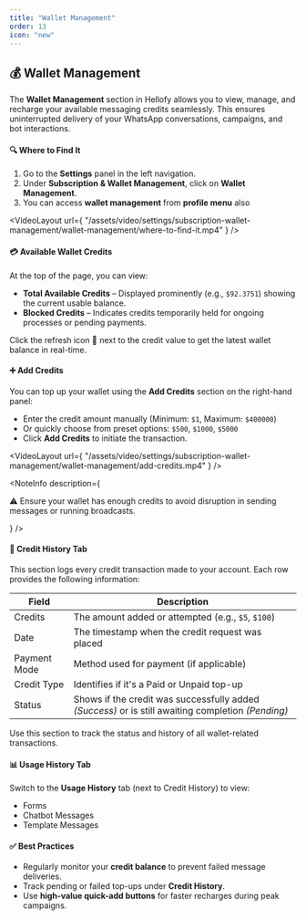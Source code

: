 ```yaml
---
title: "Wallet Management"
order: 13
icon: "new"
---
```


## 💰 Wallet Management

The **Wallet Management** section in Hellofy allows you to view, manage, and recharge your available messaging credits seamlessly. This ensures uninterrupted delivery of your WhatsApp conversations, campaigns, and bot interactions.

#### 🔍 Where to Find It

1. Go to the **Settings** panel in the left navigation.
2. Under **Subscription & Wallet Management**, click on **Wallet Management**.
3. You can access **wallet management** from **profile menu** also

<VideoLayout
  url={
    "/assets/video/settings/subscription-wallet-management/wallet-management/where-to-find-it.mp4"
  }
/>

#### 💳 Available Wallet Credits

At the top of the page, you can view:

- **Total Available Credits** – Displayed prominently (e.g., `$92.3751`) showing the current usable balance.
- **Blocked Credits** – Indicates credits temporarily held for ongoing processes or pending payments.

Click the refresh icon 🔄 next to the credit value to get the latest wallet balance in real-time.

<DefaultVector />

#### ➕ Add Credits

You can top up your wallet using the **Add Credits** section on the right-hand panel:

- Enter the credit amount manually (Minimum: `$1`, Maximum: `$400000`)
- Or quickly choose from preset options: `$500`, `$1000`, `$5000`
- Click **Add Credits** to initiate the transaction.

<VideoLayout
  url={
    "/assets/video/settings/subscription-wallet-management/wallet-management/add-credits.mp4"
  }
/>

<NoteInfo
  description={
    <p className="text-sm text-fd-foreground !my-0 px-2 py-2">
      ⚠️ Ensure your wallet has enough credits to avoid disruption in sending
      messages or running broadcasts.
    </p>
  }
/>

#### 📂 Credit History Tab

This section logs every credit transaction made to your account. Each row provides the following information:

| Field        | Description                                                                                        |
| ------------ | -------------------------------------------------------------------------------------------------- |
| Credits      | The amount added or attempted (e.g., `$5`, `$100`)                                                 |
| Date         | The timestamp when the credit request was placed                                                   |
| Payment Mode | Method used for payment (if applicable)                                                            |
| Credit Type  | Identifies if it's a Paid or Unpaid top-up                                                         |
| Status       | Shows if the credit was successfully added _(Success)_ or is still awaiting completion _(Pending)_ |

<DefaultVector />

Use this section to track the status and history of all wallet-related transactions.

#### 📊 Usage History Tab

Switch to the **Usage History** tab (next to Credit History) to view:

- Forms
- Chatbot Messages
- Template Messages

<DefaultVector />

#### ✅ Best Practices

- Regularly monitor your **credit balance** to prevent failed message deliveries.
- Track pending or failed top-ups under **Credit History**.
- Use **high-value quick-add buttons** for faster recharges during peak campaigns.
